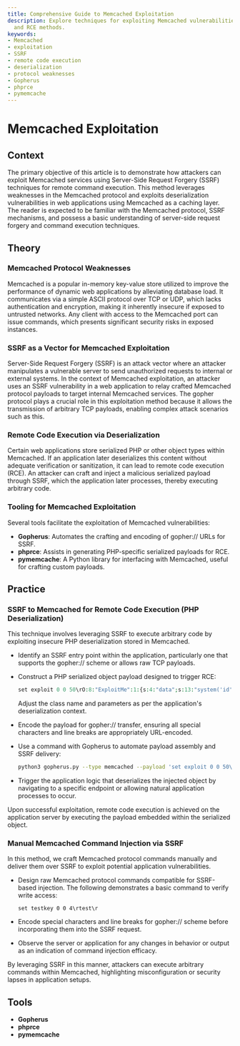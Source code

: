 ```yaml
---
title: Comprehensive Guide to Memcached Exploitation
description: Explore techniques for exploiting Memcached vulnerabilities using SSRF
  and RCE methods.
keywords:
- Memcached
- exploitation
- SSRF
- remote code execution
- deserialization
- protocol weaknesses
- Gopherus
- phprce
- pymemcache
---
```


# Memcached Exploitation

## Context

The primary objective of this article is to demonstrate how attackers can exploit Memcached services using Server-Side Request Forgery (SSRF) techniques for remote command execution. This method leverages weaknesses in the Memcached protocol and exploits deserialization vulnerabilities in web applications using Memcached as a caching layer. The reader is expected to be familiar with the Memcached protocol, SSRF mechanisms, and possess a basic understanding of server-side request forgery and command execution techniques.

## Theory

### Memcached Protocol Weaknesses

Memcached is a popular in-memory key-value store utilized to improve the performance of dynamic web applications by alleviating database load. It communicates via a simple ASCII protocol over TCP or UDP, which lacks authentication and encryption, making it inherently insecure if exposed to untrusted networks. Any client with access to the Memcached port can issue commands, which presents significant security risks in exposed instances.

### SSRF as a Vector for Memcached Exploitation

Server-Side Request Forgery (SSRF) is an attack vector where an attacker manipulates a vulnerable server to send unauthorized requests to internal or external systems. In the context of Memcached exploitation, an attacker uses an SSRF vulnerability in a web application to relay crafted Memcached protocol payloads to target internal Memcached services. The gopher protocol plays a crucial role in this exploitation method because it allows the transmission of arbitrary TCP payloads, enabling complex attack scenarios such as this.

### Remote Code Execution via Deserialization

Certain web applications store serialized PHP or other object types within Memcached. If an application later deserializes this content without adequate verification or sanitization, it can lead to remote code execution (RCE). An attacker can craft and inject a malicious serialized payload through SSRF, which the application later processes, thereby executing arbitrary code.

### Tooling for Memcached Exploitation

Several tools facilitate the exploitation of Memcached vulnerabilities:
- **Gopherus**: Automates the crafting and encoding of gopher:// URLs for SSRF.
- **phprce**: Assists in generating PHP-specific serialized payloads for RCE.
- **pymemcache**: A Python library for interfacing with Memcached, useful for crafting custom payloads.

## Practice

### SSRF to Memcached for Remote Code Execution (PHP Deserialization)

This technique involves leveraging SSRF to execute arbitrary code by exploiting insecure PHP deserialization stored in Memcached.

- Identify an SSRF entry point within the application, particularly one that supports the gopher:// scheme or allows raw TCP payloads.
- Construct a PHP serialized object payload designed to trigger RCE:

    ```php
    set exploit 0 0 50\rO:8:"ExploitMe":1:{s:4:"data";s:13:"system('id');";}\r
    ```

    Adjust the class name and parameters as per the application's deserialization context.

- Encode the payload for gopher:// transfer, ensuring all special characters and line breaks are appropriately URL-encoded.

- Use a command with Gopherus to automate payload assembly and SSRF delivery:

    ```bash
    python3 gopherus.py --type memcached --payload 'set exploit 0 0 50\rO:8:\"ExploitMe\":1:{s:4:\"data\";s:13:\"system(\'id\');\";}' --ssrf-url 'http://target/ssrf?url='
    ```

- Trigger the application logic that deserializes the injected object by navigating to a specific endpoint or allowing natural application processes to occur.

Upon successful exploitation, remote code execution is achieved on the application server by executing the payload embedded within the serialized object.

### Manual Memcached Command Injection via SSRF

In this method, we craft Memcached protocol commands manually and deliver them over SSRF to exploit potential application vulnerabilities.

- Design raw Memcached protocol commands compatible for SSRF-based injection. The following demonstrates a basic command to verify write access:

    ```plaintext
    set testkey 0 0 4\rtest\r
    ```

- Encode special characters and line breaks for gopher:// scheme before incorporating them into the SSRF request.

- Observe the server or application for any changes in behavior or output as an indication of command injection efficacy.

By leveraging SSRF in this manner, attackers can execute arbitrary commands within Memcached, highlighting misconfiguration or security lapses in application setups.

## Tools

- **Gopherus**
- **phprce**
- **pymemcache**